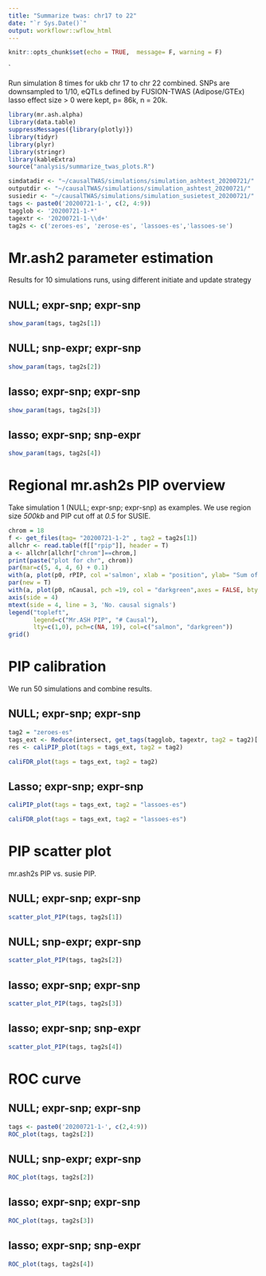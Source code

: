 ```yaml
---
title: "Summarize twas: chr17 to 22"
date: "`r Sys.Date()`"
output: workflowr::wflow_html
---
```


```r
knitr::opts_chunk$set(echo = TRUE,  message= F, warning = F)
```
`

Run simulation 8 times for ukb chr 17 to chr 22 combined. SNPs are downsampled to 1/10, eQTLs defined by FUSION-TWAS (Adipose/GTEx) lasso effect size > 0 were kept, p= 86k, n = 20k.

```r
library(mr.ash.alpha)
library(data.table)
suppressMessages({library(plotly)})
library(tidyr)
library(plyr)
library(stringr)
library(kableExtra)
source("analysis/summarize_twas_plots.R")
```
```r
simdatadir <- "~/causalTWAS/simulations/simulation_ashtest_20200721/"
outputdir <- "~/causalTWAS/simulations/simulation_ashtest_20200721/"
susiedir <- "~/causalTWAS/simulations/simulation_susietest_20200721/"
tags <- paste0('20200721-1-', c(2, 4:9))
tagglob <- '20200721-1-*'
tagextr <- '20200721-1-\\d+'
tag2s <- c('zeroes-es', 'zerose-es', 'lassoes-es','lassoes-se')
```

# Mr.ash2 parameter estimation

Results for 10 simulations runs, using different initiate and update strategy


## NULL; expr-snp; expr-snp 

```r
show_param(tags, tag2s[1])
```

## NULL; snp-expr; expr-snp

```r
show_param(tags, tag2s[2])
```

## lasso; expr-snp; expr-snp

```r
show_param(tags, tag2s[3])
```

## lasso; expr-snp; snp-expr

```r
show_param(tags, tag2s[4])
```

# Regional mr.ash2s PIP overview
Take simulation 1 (NULL; expr-snp; expr-snp) as examples. We use region size *500kb* and PIP cut off at *0.5* for SUSIE.

```r
chrom = 18
f <- get_files(tag= "20200721-1-2" , tag2 = tag2s[1])
allchr <- read.table(f[["rpip"]], header = T)
a <- allchr[allchr["chrom"]==chrom,]
print(paste("plot for chr", chrom))
par(mar=c(5, 4, 4, 6) + 0.1)
with(a, plot(p0, rPIP, col ='salmon', xlab = "position", ylab= "Sum of PIP", type = 'h', lwd = 2))
par(new = T)
with(a, plot(p0, nCausal, pch =19, col = "darkgreen",axes = FALSE, bty = "n", xlab = "", ylab = ""))
axis(side = 4)
mtext(side = 4, line = 3, 'No. causal signals')
legend("topleft",
       legend=c("Mr.ASH PIP", "# Causal"),
       lty=c(1,0), pch=c(NA, 19), col=c("salmon", "darkgreen"))
grid()
```


# PIP calibration
We run 50 simulations and combine results.

## NULL; expr-snp; expr-snp 
```r
tag2 = "zeroes-es"
tags_ext <- Reduce(intersect, get_tags(tagglob, tagextr, tag2 = tag2)['gsusie'])
res <- caliPIP_plot(tags = tags_ext, tag2 = tag2)
```
```r
caliFDR_plot(tags = tags_ext, tag2 = tag2)
```

## Lasso; expr-snp; expr-snp 
```r
caliPIP_plot(tags = tags_ext, tag2 = "lassoes-es")
```

```r
caliFDR_plot(tags = tags_ext, tag2 = "lassoes-es")
```

# PIP scatter plot
mr.ash2s PIP vs. susie PIP.

## NULL; expr-snp; expr-snp 
```r
scatter_plot_PIP(tags, tag2s[1])
```
## NULL; snp-expr; expr-snp

```r
scatter_plot_PIP(tags, tag2s[2])
```
## lasso; expr-snp; expr-snp

```r
scatter_plot_PIP(tags, tag2s[3])
```

## lasso; expr-snp; snp-expr

```r
scatter_plot_PIP(tags, tag2s[4])
```

# ROC curve

## NULL; expr-snp; expr-snp 
```r
tags <- paste0('20200721-1-', c(2,4:9))
ROC_plot(tags, tag2s[2])
```

## NULL; snp-expr; expr-snp

```r
ROC_plot(tags, tag2s[2])
```

## lasso; expr-snp; expr-snp

```r
ROC_plot(tags, tag2s[3])
```

## lasso; expr-snp; snp-expr

```r
ROC_plot(tags, tag2s[4])
```


